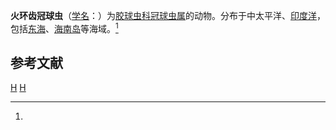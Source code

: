 {{Speciesbox
| taxon = Choenicosphaera flammabunda
| binomial_authority = ([[恩斯特·海克尔|Haeckel]], 1887)<ref name='id8985'>{{cite web| url =http://www.bioinfo.cn/db05/BjdwSpecies.php?action=view&id=8985| title =火环齿冠球虫| work =《中国动物物种编目数据库》| publisher =中国科学院微生物研究所| author =中国科学院动物研究所| accessdate =2009-04-16| deadurl =yes| archiveurl =https://web.archive.org/web/20160305032939/http://www.bioinfo.cn/db05/BjdwSpecies.php?action=view&id=8985| archivedate =2016-03-05}}</ref>
}}

'''火环齿冠球虫'''（[[学名|学名]]：{{lang|la|''Choenicosphaera flammabunda''}}）为[[胶球虫科|胶球虫科]][[冠球虫属|冠球虫属]]的动物。分布于中太平洋、[[印度洋|印度洋]]，包括[[东海|东海]]、[[海南岛|海南岛]]等海域。<ref name='id8985'/>

== 参考文献 ==
{{reflist}}

{{放射虫小作品}}

{{Taxonbar}}
[[Category:1887年描述的动物|H]]
[[Category:冠球虫属|H]]